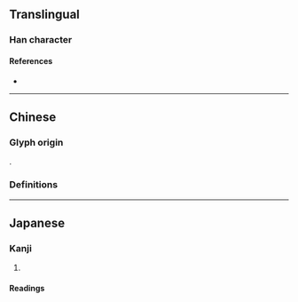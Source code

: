{{also|攪}}
{{character info}}
==Translingual==
{{Han simplified forms|攪|撹|搅|ex=y}}

===Han character===
{{Han char|rn=64|rad=手|as=12|sn=15|four=|canj=QFBU,XQFBU|ids=⿰扌覚}}

====References====
* {{Han ref|kx=0457.161|hdz=31963.021|uh=64B9|ud=25785}}

----

==Chinese==

===Glyph origin===
{{Han simp|攪|f=覺|t=覚}}.

===Definitions===
{{zh-see|攪|rocs}}

----

==Japanese==
{{ja-kanji forms|撹|攪}}

===Kanji===
{{ja-kanji|grade=|rs=手12|kyu=攪}}

# {{rfdef|ja|sort=手12}}

====Readings====
{{ja-readings
|goon=きょう
|kanon=こう
|kanyoon=かく
|kun=みだ-す
}}